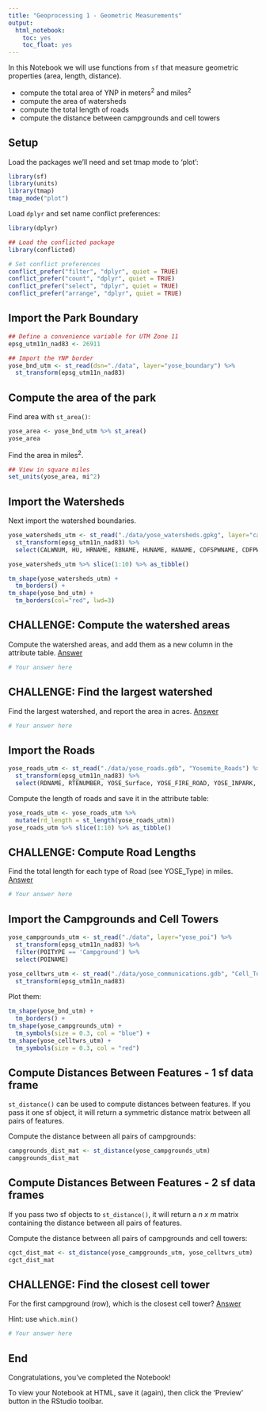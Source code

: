 ```yaml
---
title: "Geoprocessing 1 - Geometric Measurements"
output: 
  html_notebook:
    toc: yes
    toc_float: yes
---
```


In this Notebook we will use functions from `sf` that measure geometric properties (area, length, distance). 

- compute the total area of YNP in meters^2^ and miles^2^  
- compute the area of watersheds   
- compute the total length of roads  
- compute the distance between campgrounds and cell towers    

## Setup

Load the packages we'll need and set tmap mode to 'plot':

```r
library(sf)
library(units)
library(tmap)
tmap_mode("plot")
```

Load `dplyr` and set name conflict preferences:

```r
library(dplyr)

## Load the conflicted package
library(conflicted)

# Set conflict preferences
conflict_prefer("filter", "dplyr", quiet = TRUE)
conflict_prefer("count", "dplyr", quiet = TRUE)
conflict_prefer("select", "dplyr", quiet = TRUE)
conflict_prefer("arrange", "dplyr", quiet = TRUE)
```

## Import the Park Boundary

```r
## Define a convenience variable for UTM Zone 11
epsg_utm11n_nad83 <- 26911

## Import the YNP border
yose_bnd_utm <- st_read(dsn="./data", layer="yose_boundary") %>% 
  st_transform(epsg_utm11n_nad83)
```

## Compute the area of the park

Find area with `st_area()`:

```r
yose_area <- yose_bnd_utm %>% st_area()
yose_area
```

Find the area in miles^2^.

```r
## View in square miles
set_units(yose_area, mi^2)
```

## Import the Watersheds

Next import the watershed boundaries.

```r
yose_watersheds_utm <- st_read("./data/yose_watersheds.gpkg", layer="calw221") %>% 
  st_transform(epsg_utm11n_nad83) %>% 
  select(CALWNUM, HU, HRNAME, RBNAME, HUNAME, HANAME, CDFSPWNAME, CDFPWSNAME, HUC_8, HUC_8_NAME)

yose_watersheds_utm %>% slice(1:10) %>% as_tibble()

tm_shape(yose_watersheds_utm) +
  tm_borders() +
tm_shape(yose_bnd_utm) +
  tm_borders(col="red", lwd=3)
```

## CHALLENGE: Compute the watershed areas

Compute the watershed areas, and add them as a new column in the attribute table. [Answer](https://bit.ly/3dov9Zw)

```r
# Your answer here

```

## CHALLENGE: Find the largest watershed

Find the largest watershed, and report the area in acres. [Answer](https://bit.ly/3uaY4HE)

```r
# Your answer here

```

## Import the Roads

```r
yose_roads_utm <- st_read("./data/yose_roads.gdb", "Yosemite_Roads") %>% 
  st_transform(epsg_utm11n_nad83) %>% 
  select(RDNAME, RTENUMBER, YOSE_Surface, YOSE_FIRE_ROAD, YOSE_INPARK, YOSE_Type)
```

Compute the length of roads and save it in the attribute table:

```r
yose_roads_utm <- yose_roads_utm %>% 
  mutate(rd_length = st_length(yose_roads_utm))
yose_roads_utm %>% slice(1:10) %>% as_tibble()
```

## CHALLENGE: Compute Road Lengths

Find the total length for each type of Road (see YOSE_Type) in miles. [Answer](https://bit.ly/3wbbLbb)

```r
# Your answer here

```

## Import the Campgrounds and Cell Towers

```r
yose_campgrounds_utm <- st_read("./data", layer="yose_poi") %>% 
  st_transform(epsg_utm11n_nad83) %>% 
  filter(POITYPE == 'Campground') %>% 
  select(POINAME)
  
yose_celltwrs_utm <- st_read("./data/yose_communications.gdb", "Cell_Towers") %>% 
  st_transform(epsg_utm11n_nad83) 
```

Plot them:

```r
tm_shape(yose_bnd_utm) +
  tm_borders() +
tm_shape(yose_campgrounds_utm) +
  tm_symbols(size = 0.3, col = "blue") +
tm_shape(yose_celltwrs_utm) +
  tm_symbols(size = 0.3, col = "red") 
```

## Compute Distances Between Features - 1 sf data frame

`st_distance()` can be used to compute distances between features. If you pass it one sf object, it will return a symmetric distance matrix between all pairs of features. 

Compute the distance between all pairs of campgrounds:

```r
campgrounds_dist_mat <- st_distance(yose_campgrounds_utm)
campgrounds_dist_mat
```


## Compute Distances Between Features - 2 sf data frames

If you pass two sf objects to `st_distance()`, it will return a *n x m* matrix containing the distance between all pairs of features. 

Compute the distance between all pairs of campgrounds and cell towers:

```r
cgct_dist_mat <- st_distance(yose_campgrounds_utm, yose_celltwrs_utm)
cgct_dist_mat
```

## CHALLENGE: Find the closest cell tower

For the first campground (row), which is the closest cell tower? [Answer](https://bit.ly/3webTXp)

Hint: use `which.min()`

```r
# Your answer here

```

## End

Congratulations, you've completed the Notebook! 

To view your Notebook at HTML, save it (again), then click the 'Preview' button in the RStudio toolbar.



